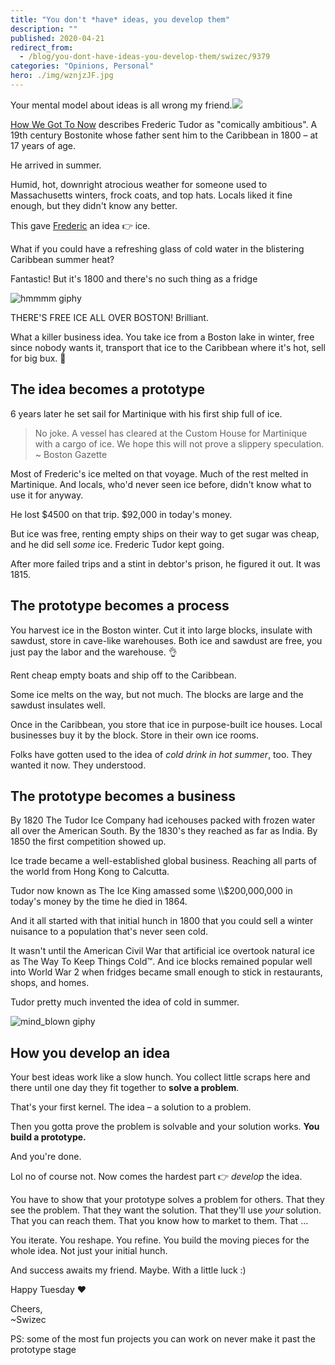 ```yaml
---
title: "You don't *have* ideas, you develop them"
description: ""
published: 2020-04-21
redirect_from:
  - /blog/you-dont-have-ideas-you-develop-them/swizec/9379
categories: "Opinions, Personal"
hero: ./img/wznjzJF.jpg
---
```


Your mental model about ideas is all wrong my friend.![](./img/wznjzJF.jpg)

[How We Got To Now](https://en.wikipedia.org/wiki/How_We_Got_to_Now) describes Frederic Tudor as "comically ambitious". A 19th century Bostonite whose father sent him to the Caribbean in 1800 – at 17 years of age.

He arrived in summer.

Humid, hot, downright atrocious weather for someone used to Massachusetts winters, frock coats, and top hats. Locals liked it fine enough, but they didn't know any better.

This gave [Frederic](https://en.wikipedia.org/wiki/Frederic_Tudor) an idea 👉 ice.

What if you could have a refreshing glass of cold water in the blistering Caribbean summer heat?

Fantastic! But it's 1800 and there's no such thing as a fridge

![hmmmm giphy](./img/media-M8zyT2iyC7tH2dA0it-giphy.gif)

THERE'S FREE ICE ALL OVER BOSTON! Brilliant.

What a killer business idea. You take ice from a Boston lake in winter, free since nobody wants it, transport that ice to the Caribbean where it's hot, sell for big bux. 🤑

## The idea becomes a prototype

6 years later he set sail for Martinique with his first ship full of ice.

> No joke. A vessel has cleared at the Custom House for Martinique with a cargo of ice. We hope this will not prove a slippery speculation. ~ Boston Gazette

Most of Frederic's ice melted on that voyage. Much of the rest melted in Martinique. And locals, who'd never seen ice before, didn't know what to use it for anyway.

He lost $4500 on that trip. $92,000 in today's money.

But ice was free, renting empty ships on their way to get sugar was cheap, and he did sell _some_ ice. Frederic Tudor kept going.

After more failed trips and a stint in debtor's prison, he figured it out. It was 1815.

## The prototype becomes a process

You harvest ice in the Boston winter. Cut it into large blocks, insulate with sawdust, store in cave-like warehouses. Both ice and sawdust are free, you just pay the labor and the warehouse. 👌

Rent cheap empty boats and ship off to the Caribbean.

Some ice melts on the way, but not much. The blocks are large and the sawdust insulates well.

Once in the Caribbean, you store that ice in purpose-built ice houses. Local businesses buy it by the block. Store in their own ice rooms.

Folks have gotten used to the idea of _cold drink in hot summer_, too. They wanted it now. They understood.

## The prototype becomes a business

By 1820 The Tudor Ice Company had icehouses packed with frozen water all over the American South. By the 1830's they reached as far as India. By 1850 the first competition showed up.

Ice trade became a well-established global business. Reaching all parts of the world from Hong Kong to Calcutta.

Tudor now known as The Ice King amassed some \\\\\$200,000,000 in today's money by the time he died in 1864.

And it all started with that initial hunch in 1800 that you could sell a winter nuisance to a population that's never seen cold.

It wasn't until the American Civil War that artificial ice overtook natural ice as The Way To Keep Things Cold™. And ice blocks remained popular well into World War 2 when fridges became small enough to stick in restaurants, shops, and homes.

Tudor pretty much invented the idea of cold in summer.

![mind_blown giphy](./img/media-5aLrlDiJPMPFS-giphy.gif)

## How you develop an idea

Your best ideas work like a slow hunch. You collect little scraps here and there until one day they fit together to **solve a problem**.

That's your first kernel. The idea – a solution to a problem.

Then you gotta prove the problem is solvable and your solution works. **You build a prototype.**

And you're done.

Lol no of course not. Now comes the hardest part 👉 _develop_ the idea.

You have to show that your prototype solves a problem for others. That they see the problem. That they want the solution. That they'll use _your_ solution. That you can reach them. That you know how to market to them. That ...

You iterate. You reshape. You refine. You build the moving pieces for the whole idea. Not just your initial hunch.

And success awaits my friend. Maybe. With a little luck :)

Happy Tuesday ❤️

Cheers,  
~Swizec

PS: some of the most fun projects you can work on never make it past the prototype stage
